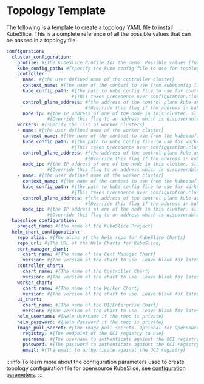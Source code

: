 
# Topology Template

The following is a template to create a topology YAML file to install KubeSlice. This is a complete reference of 
all the possible values that can be passed in a topology file.

```yaml
configuration: 
  cluster_configuration:
    profile: #{the KubeSlice Profile for the demo. Possible values [full-demo, minimal-demo]}
    kube_config_path: #{specify the kube config file to use for topology setup; for topology only}
    controller:
      name: #{the user defined name of the controller cluster}
      context_name: #{the name of the context to use from kubeconfig file; for topology only}
      kube_config_path: #{the path to kube config file to use for controller installation; for topology only.}
                        #{This takes precedence over configuration.cluster_configuration.kube_config_path}
      control_plane_address: #{the address of the control plane kube-apiserver. slicectl determines the address from kubeconfig}
                             #{Override this flag if the address in kubeconfig is not reachable by other clusters in topology}
      node_ip: #{the IP address of one of the node in this cluster. slicectl determines this address from kubectl get nodes}
               #{Override this flag to an address which is discoverable by other clusters in the topology}
    workers: #{specify the list of worker clusters}
    - name: #{the user defined name of the worker cluster}
      context_name: #{the name of the context to use from the kubeconfig file; for topology only}
      kube_config_path: #{the path to kube config file to use for worker installation; for topology only.}
                        #{This takes precedence over configuration.cluster_configuration.kube_config_path}
      control_plane_address: #{the address of the control plane kube-apiserver. slicectl determines the address from kubeconfig}
                             #{Override this flag if the address in kubeconfig is not reachable by other clusters in topology}
      node_ip: #{the IP address of one of the node in this cluster. slicectl determines this address from kubectl get nodes}
               #{Override this flag to an address which is discoverable by other clusters in the topology}
    - name: #{the user defined name of the worker cluster}
      context_name: #{the name of the context to use from the kubeconfig file; for topology only}
      kube_config_path: #{the path to kube config file to use for worker installation; for topology only.}
                        #{This takes precedence over configuration.cluster_configuration.kube_config_path}
      control_plane_address: #{the address of the control plane kube-apiserver. slicectl determines the address from kubeconfig}
                             #{Override this flag if the address in kubeconfig is not reachable by other clusters in topology}
      node_ip: #{the IP address of one of the node in this cluster. slicectl determines this address from kubectl get nodes}
               #{Override this flag to an address which is discoverable by other clusters in the topology}
  kubeslice_configuration:
    project_name: #{the name of the KubeSlice Project}
  helm_chart_configuration:
    repo_alias: #{The alias of the helm repo for KubeSlice Charts}
    repo_url: #{The URL of the Helm Charts for KubeSlice}
    cert_manager_chart:
      chart_name: #{The name of the Cert Manager Chart}
      version: #{The version of the chart to use. Leave blank for latest version}
    controller_chart:
      chart_name: #{The name of the Controller Chart}
      version: #{The version of the chart to use. Leave blank for latest version}
    worker_chart:
      chart_name: #{The name of the Worker Chart}
      version: #{The version of the chart to use. Leave blank for latest version}
    ui_chart:
      chart_name: #{The name of the UI/Enterprise Chart}
      version: #{The version of the chart to use. Leave blank for latest version}
    helm_username: #{Helm Username if the repo is private}
    helm_password: #{Helm Password if the repo is private}
    image_pull_secret: #{The image pull secrets. Optional for OpenSource, required for enterprise}
      registry: #{The endpoint of the OCI registry to use}
      username: #{The username to authenticate against the OCI registry}
      password: #{The password to authenticate against the OCI registry}
      email: #{The email to authenticate against the OCI registry}
```
:::info
To learn more about the configuration parameters used to create topology configuration file for opensource KubeSlice, 
see [configuration parameters](/versioned_docs/version-0.5.0/reference/configuration-parameters.mdx).
:::